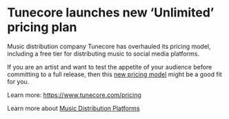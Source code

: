 # Tunecore launches new &#8216;Unlimited&#8217; pricing plan



Music distribution company Tunecore has overhauled its pricing model, including a free tier for distributing music to social media platforms.

If you are an artist and want to test the appetite of your audience before committing to a full release, then this [new pricing model](https://www.tunecore.com/pricing) might be a good fit for you.

Learn more: <https://www.tunecore.com/pricing>

Learn more about [Music Distribution Platforms](https://pirate.com/en/blog/best-music-distribution-services/)

